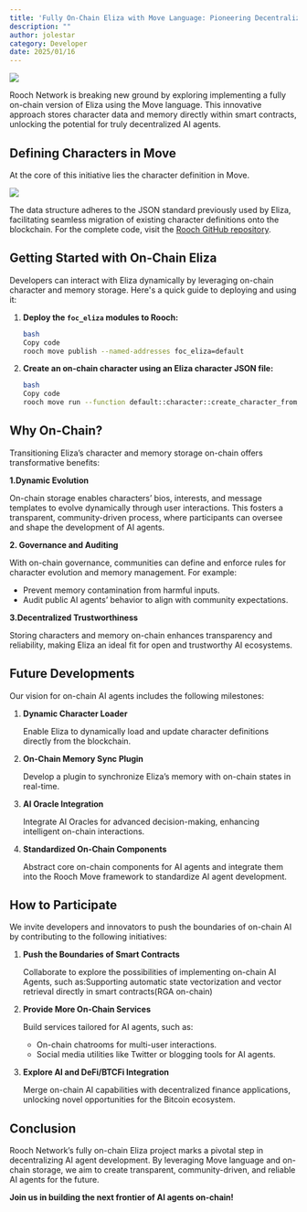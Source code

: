 ```yaml
---
title: 'Fully On-Chain Eliza with Move Language: Pioneering Decentralized AI Agents'
description: ""
author: jolestar
category: Developer
date: 2025/01/16
---
```



<PostHeader />

![](/blog/eliza-with-move/eliza-with-move.jpg)

Rooch Network is breaking new ground by exploring implementing a fully on-chain version of Eliza using the Move language. This innovative approach stores character data and memory directly within smart contracts, unlocking the potential for truly decentralized AI agents. 

## Defining Characters in Move

At the core of this initiative lies the character definition in Move.

![](/blog/eliza-with-move/code.png)

The data structure adheres to the JSON standard previously used by Eliza, facilitating seamless migration of existing character definitions onto the blockchain. For the complete code, visit the [Rooch GitHub repository](https://github.com/rooch-network/rooch/tree/main/examples/foc_eliza).

## Getting Started with On-Chain Eliza

Developers can interact with Eliza dynamically by leveraging on-chain character and memory storage. Here's a quick guide to deploying and using it:

1. **Deploy the `foc_eliza` modules to Rooch:**
    
    ```bash
    bash
    Copy code
    rooch move publish --named-addresses foc_eliza=default
    ```
    
2. **Create an on-chain character using an Eliza character JSON file:**
    
    ```bash
    bash
    Copy code
    rooch move run --function default::character::create_character_from_json --args file:../../../eliza/characters/dobby.character.json
    ```

## Why On-Chain?

Transitioning Eliza’s character and memory storage on-chain offers transformative benefits:

**1.Dynamic Evolution**

On-chain storage enables characters’ bios, interests, and message templates to evolve dynamically through user interactions. This fosters a transparent, community-driven process, where participants can oversee and shape the development of AI agents.

**2. Governance and Auditing**

With on-chain governance, communities can define and enforce rules for character evolution and memory management. For example:

- Prevent memory contamination from harmful inputs.
- Audit public AI agents’ behavior to align with community expectations.

**3.Decentralized Trustworthiness**

Storing characters and memory on-chain enhances transparency and reliability, making Eliza an ideal fit for open and trustworthy AI ecosystems.

## Future Developments

Our vision for on-chain AI agents includes the following milestones:

1. **Dynamic Character Loader**
    
    Enable Eliza to dynamically load and update character definitions directly from the blockchain.
    
2. **On-Chain Memory Sync Plugin**
    
    Develop a plugin to synchronize Eliza’s memory with on-chain states in real-time.
    
3. **AI Oracle Integration**
    
    Integrate AI Oracles for advanced decision-making, enhancing intelligent on-chain interactions.
    
4. **Standardized On-Chain Components**
    
    Abstract core on-chain components for AI agents and integrate them into the Rooch Move framework to standardize AI agent development.

## How to Participate

We invite developers and innovators to push the boundaries of on-chain AI by contributing to the following initiatives:

1. **Push the Boundaries of Smart Contracts**
    
    Collaborate to explore the possibilities of implementing on-chain AI Agents, such as:Supporting automatic state vectorization and vector retrieval directly in smart contracts(RGA on-chain)
    
2. **Provide More On-Chain Services**
    
    Build services tailored for AI agents, such as:
    
    - On-chain chatrooms for multi-user interactions.
    - Social media utilities like Twitter or blogging tools for AI agents.

3. **Explore AI and DeFi/BTCFi Integration**
    
    Merge on-chain AI capabilities with decentralized finance applications, unlocking novel opportunities for the Bitcoin ecosystem.

## Conclusion

Rooch Network’s fully on-chain Eliza project marks a pivotal step in decentralizing AI agent development. By leveraging Move language and on-chain storage, we aim to create transparent, community-driven, and reliable AI agents for the future.

**Join us in building the next frontier of AI agents on-chain!**
